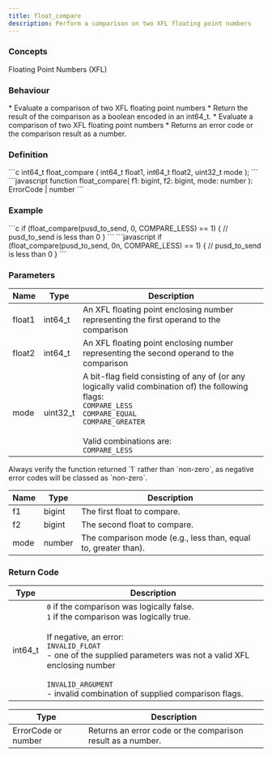 ```yaml
---
title: float_compare
description: Perform a comparison on two XFL floating point numbers
---
```


### Concepts

<LinkButton href="/docs/hooks/concepts/floating-point-numbers-xfl">Floating Point Numbers (XFL)</LinkButton>

### Behaviour

<Tabs>
<TabItem label="C">
* Evaluate a comparison of two XFL floating point numbers
* Return the result of the comparison as a boolean encoded in an int64_t.
</TabItem>

<TabItem label="JavaScript">
* Evaluate a comparison of two XFL floating point numbers
* Returns an error code or the comparison result as a number.
</TabItem>
</Tabs>



### Definition

<Tabs>
<TabItem label="C">
```c
int64_t float_compare (
    int64_t float1,
    int64_t float2,
    uint32_t mode
);
```
</TabItem>

<TabItem label="JavaScript">
```javascript
function float_compare(
    f1: bigint,
    f2: bigint,
    mode: number
  ): ErrorCode | number
```
</TabItem>
</Tabs>



### Example

<Tabs>
<TabItem label="C">
```c
if (float_compare(pusd_to_send, 0, COMPARE_LESS) == 1)
{
  // pusd_to_send is less than 0
}
```


</TabItem>

<TabItem label="JavaScript">
```javascript
if (float_compare(pusd_to_send, 0n, COMPARE_LESS) == 1)
{
  // pusd_to_send is less than 0
}
```
</TabItem>
</Tabs>



### Parameters

<Tabs>
<TabItem label="C">


| Name   | Type      | Description                                                                                                                                                                                                                                                                                                                                                                                                                                                                                            |
| ------ | --------- | ------------------------------------------------------------------------------------------------------------------------------------------------------------------------------------------------------------------------------------------------------------------------------------------------------------------------------------------------------------------------------------------------------------------------------------------------------------------------------------------------------ |
| float1 | int64_t  | An XFL floating point enclosing number representing the first operand to the comparison                                                                                                                                                                                                                                                                                                                                                                                                                |
| float2 | int64_t  | An XFL floating point enclosing number representing the second operand to the comparison                                                                                                                                                                                                                                                                                                                                                                                                               |
| mode   | uint32_t | A bit-flag field consisting of any of (or any logically valid combination of) the following flags:<br /><code>COMPARE_LESS</code><br /><code>COMPARE_EQUAL</code><br /><code>COMPARE_GREATER</code><br /><br />Valid combinations are:<br /><code>COMPARE_LESS</code> | <code>COMPARE_GREATER</code><br />- Not equal<br /><br /><code>COMPARE_LESS</code> | <code>COMPARE_EQUAL</code><br />- Less than or equal to<br /><br /><code>COMPARE_GREATER</code> | <code>COMPARE_EQUAL</code><br />- Greater than or equal to |

<Aside type="caution">
Always verify the function returned `1` rather than `non-zero`, as negative error codes will be classed as `non-zero`.
</Aside>
</TabItem>

<TabItem label="JavaScript">


| Name | Type   | Description                                                    |
| ---- | ------ | -------------------------------------------------------------- |
| f1   | bigint | The first float to compare.                                    |
| f2   | bigint | The second float to compare.                                   |
| mode | number | The comparison mode (e.g., less than, equal to, greater than). |
</TabItem>
</Tabs>



### Return Code

<Tabs>
<TabItem label="C">


| Type     | Description                                                                                                                                                                                                                                                                                                                                           |
| -------- | ----------------------------------------------------------------------------------------------------------------------------------------------------------------------------------------------------------------------------------------------------------------------------------------------------------------------------------------------------- |
| int64_t | <code>0</code> if the comparison was logically false.<br /><code>1</code> if the comparison was logically true.<br /><br />If negative, an error:<br /><code>INVALID_FLOAT</code><br />- one of the supplied parameters was not a valid XFL enclosing number<br /><br /><code>INVALID_ARGUMENT</code><br />- invalid combination of supplied comparison flags. |
</TabItem>

<TabItem label="JavaScript">


| Type                | Description                                                 |
| ------------------- | ----------------------------------------------------------- |
| ErrorCode or number | Returns an error code or the comparison result as a number. |
</TabItem>
</Tabs>

